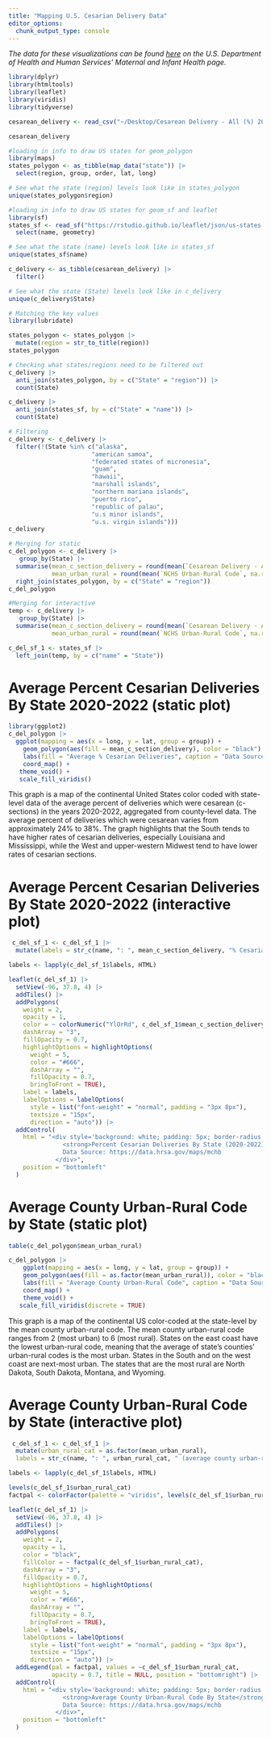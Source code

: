 ```yaml
---
title: "Mapping U.S. Cesarian Delivery Data"
editor_options: 
  chunk_output_type: console
---
```


*The data for these visualizations can be found [here](https://data.hrsa.gov/maps/mchb) on the U.S. Department of Health and Human Services' Maternal and Infant Health page.*

```r
library(dplyr)
library(htmltools)
library(leaflet)
library(viridis)
library(tidyverse)
```

```r
cesarean_delivery <- read_csv("~/Desktop/Cesarean Delivery - All (%) 2020-2022 - Output for External Tool v2/Cesarean Delivery - All (%) 202-Table 1.csv") 

cesarean_delivery
```


```r
#loading in info to draw US states for geom_polygon
library(maps)
states_polygon <- as_tibble(map_data("state")) |>
  select(region, group, order, lat, long)

# See what the state (region) levels look like in states_polygon
unique(states_polygon$region)

#loading in info to draw US states for geom_sf and leaflet
library(sf)
states_sf <- read_sf("https://rstudio.github.io/leaflet/json/us-states.geojson") |>
  select(name, geometry)

# See what the state (name) levels look like in states_sf
unique(states_sf$name)

c_delivery <- as_tibble(cesarean_delivery) |>
  filter()

# See what the state (State) levels look like in c_delivery
unique(c_delivery$State)
```


```r
# Matching the key values
library(lubridate)

states_polygon <- states_polygon |>
  mutate(region = str_to_title(region))
states_polygon
```

```r
# Checking what states/regions need to be filtered out
c_delivery |>
  anti_join(states_polygon, by = c("State" = "region")) |>
  count(State)

c_delivery |> 
  anti_join(states_sf, by = c("State" = "name")) |>
  count(State)
```

```r
# Filtering 
c_delivery <- c_delivery |>
  filter(!(State %in% c("alaska",
                       "american samoa",
                       "federated states of micronesia",
                       "guam",
                       "hawaii",
                       "marshall islands",
                       "northern mariana islands",
                       "puerto rico",
                       "republic of palau",
                       "u.s minor islands",
                       "u.s. virgin islands")))
c_delivery
```


```r
# Merging for static
c_del_polygon <- c_delivery |>
   group_by(State) |> 
  summarise(mean_c_section_delivery = round(mean(`Cesarean Delivery - All (%) 2020-2022`), digits = 1), 
            mean_urban_rural = round(mean(`NCHS Urban-Rural Code`, na.rm = TRUE), digits = 0)) |>
  right_join(states_polygon, by = c("State" = "region"))
c_del_polygon
```


```r
#Merging for interactive
temp <- c_delivery |>
   group_by(State) |>
  summarise(mean_c_section_delivery = round(mean(`Cesarean Delivery - All (%) 2020-2022`), digits = 1),
            mean_urban_rural = round(mean(`NCHS Urban-Rural Code`, na.rm = TRUE), digits = 0))

c_del_sf_1 <- states_sf |>
  left_join(temp, by = c("name" = "State"))
```


# Average Percent Cesarian Deliveries By State 2020-2022 (static plot)
```r
library(ggplot2)
c_del_polygon |>
  ggplot(mapping = aes(x = long, y = lat, group = group)) + 
    geom_polygon(aes(fill = mean_c_section_delivery), color = "black") + 
    labs(fill = "Average % Cesarian Deliveries", caption = "Data Source: https://data.hrsa.gov/maps/mchb", title = "Average % Cesarian Deliveries By State (2020-2022)") +
    coord_map() + 
   theme_void() +  
   scale_fill_viridis() 
```
This graph is a map of the continental United States color coded with state-level data of the average percent of deliveries which were cesarean (c-sections) in the years 2020-2022, aggregated from county-level data. The average percent of deliveries which were cesarean varies from approximately 24% to 38%. The graph highlights that the South tends to have higher rates of cesarian deliveries, especially Louisiana and Mississippi, while the West and upper-western Midwest tend to have lower rates of cesarian sections. 

\np


# Average Percent Cesarian Deliveries By State 2020-2022 (interactive plot)
```r
 c_del_sf_1 <- c_del_sf_1 |>
  mutate(labels = str_c(name, ": ", mean_c_section_delivery, "% Cesarian Deliveries 2020-2022"))

labels <- lapply(c_del_sf_1$labels, HTML)

leaflet(c_del_sf_1) |>
  setView(-96, 37.8, 4) |>
  addTiles() |>
  addPolygons(
    weight = 2,
    opacity = 1,
    color = ~ colorNumeric("YlOrRd", c_del_sf_1$mean_c_section_delivery)(c_del_sf_1$mean_c_section_delivery),
    dashArray = "3",
    fillOpacity = 0.7,
    highlightOptions = highlightOptions(
      weight = 5,
      color = "#666",
      dashArray = "",
      fillOpacity = 0.7,
      bringToFront = TRUE),
    label = labels,
    labelOptions = labelOptions(
      style = list("font-weight" = "normal", padding = "3px 8px"),
      textsize = "15px",
      direction = "auto")) |>
  addControl(
    html = "<div style='background: white; padding: 5px; border-radius: 5px;'>
               <strong>Percent Cesarian Deliveries By State (2020-2022)</strong><br>
               Data Source: https://data.hrsa.gov/maps/mchb
             </div>",
    position = "bottomleft"
  )
```

\np

# Average County Urban-Rural Code by State (static plot)
```r
table(c_del_polygon$mean_urban_rural)
```

```r
c_del_polygon |>
    ggplot(mapping = aes(x = long, y = lat, group = group)) + 
    geom_polygon(aes(fill = as.factor(mean_urban_rural)), color = "black") + 
    labs(fill = "Average County Urban-Rural Code", caption = "Data Source: https://data.hrsa.gov/maps/mchb", title = "Average County Urban-Rural Code by State") +
    coord_map() + 
    theme_void() +
   scale_fill_viridis(discrete = TRUE) 
```

This graph is a map of the continental US color-coded at the state-level by the mean county urban-rural code. The mean county urban-rural code ranges from 2 (most urban) to 6 (most rural). States on the east coast have the lowest urban-rural code, meaning that the average of state's counties' urban-rural codes is the most urban. States in the South and on the west coast are next-most urban. The states that are the most rural are North Dakota, South Dakota, Montana, and Wyoming. 

\np

# Average County Urban-Rural Code by State (interactive plot)
```r
 c_del_sf_1 <- c_del_sf_1 |>
  mutate(urban_rural_cat = as.factor(mean_urban_rural),
  labels = str_c(name, ": ", urban_rural_cat, " (average county urban-rural code)"))

labels <- lapply(c_del_sf_1$labels, HTML)

levels(c_del_sf_1$urban_rural_cat)
factpal <- colorFactor(palette = "viridis", levels(c_del_sf_1$urban_rural_cat))
```

```r
leaflet(c_del_sf_1) |>
  setView(-96, 37.8, 4) |>
  addTiles() |>
  addPolygons(
    weight = 2,
    opacity = 1,
    color = "black",
    fillColor = ~ factpal(c_del_sf_1$urban_rural_cat),
    dashArray = "3",
    fillOpacity = 0.7,
    highlightOptions = highlightOptions(
      weight = 5,
      color = "#666",
      dashArray = "",
      fillOpacity = 0.7,
      bringToFront = TRUE),
    label = labels,
    labelOptions = labelOptions(
      style = list("font-weight" = "normal", padding = "3px 8px"),
      textsize = "15px",
      direction = "auto")) |>
  addLegend(pal = factpal, values = ~c_del_sf_1$urban_rural_cat, 
            opacity = 0.7, title = NULL, position = "bottomright") |>
  addControl(
    html = "<div style='background: white; padding: 5px; border-radius: 5px;'>
               <strong>Average County Urban-Rural Code By State</strong><br>
               Data Source: https://data.hrsa.gov/maps/mchb
             </div>",
    position = "bottomleft"
  )
```


